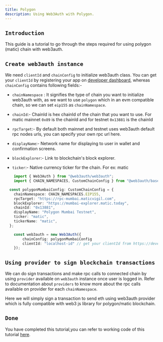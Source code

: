```yaml
---
title: Polygon
description: Using Web3Auth with Polygon.
---
```





## `Introduction`

This guide is a tutorial to go through the steps required for using polygon (matic) chain with web3auth.

<RegisterApplication />

<InstallWeb3Auth />

## `Create web3auth instance`

We need `clientId` and `chainConfig` to initialize web3auth class. You can get your `clientId` by registering your app on
[developer dashboard](https://developer.web3auth.io), whereas `chainConfig` contains following fields:-

- `chainNamespace` : It signifies the type of chain you want to initialize web3auth with, as we want to use `polygon` which in an evm compatible
  chain, so we can set `eip155` as `chainNamespace`.

- `chainId`:- ChainId is hex chainId of the chain that you want to use. For matic mainnet `0x89` is the chainId and for testnet `0x13881` is the
  chainId

- `rpcTarget`:- By default both mainnet and testnet uses web3auth default rpc nodes urls, you can specify your own rpc url here.

- `displayName`:- Network name for displaying to user in wallet and confirmation screens.

- `blockExplorer`:- Link to blockchain's block explorer.

- `ticker`:- Native currency ticker for the chain. For ex: matic

```ts
    import { Web3Auth } from "@web3auth/web3auth";
    import { CHAIN_NAMESPACES, CustomChainConfig } from "@web3auth/base";

  const polygonMumbaiConfig: CustomChainConfig = {
    chainNamespace: CHAIN_NAMESPACES.EIP155,
    rpcTarget: "https://rpc-mumbai.maticvigil.com",
    blockExplorer: "https://mumbai-explorer.matic.today",
    chainId: "0x13881",
    displayName: "Polygon Mumbai Testnet",
    ticker: "matic",
    tickerName: "matic",
  };

    const web3auth = new Web3Auth({
        chainConfig: polygonMumbaiConfig
        clientId: "localhost-id" // get your clientId from https://developer.web3auth.io
    });

```

<SubscribeEvents />
<InstantiateWeb3Auth />

<CommonSdkFunctions />

## `Using provider to sign blockchain transactions`

We can do sign transactions and make rpc calls to connected chain by using `provider` available on `web3auth` instance once user is logged in. Refer
to documentation about `providers` to know more about the rpc calls available on provider for each `chainNamespace`.

Here we will simply sign a transaction to send eth using web3auth provider which is fully compatible with web3 js library for polygon/matic
blockchain.

<CommonChainFunctions />

## `Done`

You have completed this tutorial,you can refer to working code of this tutorial
[here](https://github.com/Web3Auth/Web3Auth/examples/vue-app/src/chains/matic.vue).
